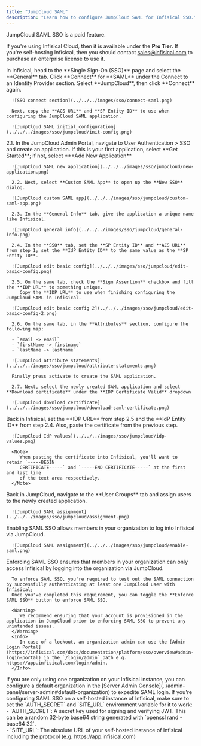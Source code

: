 ```yaml
---
title: "JumpCloud SAML"
description: "Learn how to configure JumpCloud SAML for Infisical SSO."
---
```


<Info>
   JumpCloud SAML SSO is a paid feature.

   If you're using Infisical Cloud, then it is available under the **Pro Tier**. If you're self-hosting Infisical,
   then you should contact sales@infisical.com to purchase an enterprise license to use it.
</Info>

<Steps>
   <Step title="Prepare the SAML SSO configuration in Infisical">
      In Infisical, head to the **Single Sign-On (SSO)** page and select the **General** tab. Click **Connect** for **SAML** under the Connect to an Identity Provider section. Select **JumpCloud**, then click **Connect** again.

      ![SSO connect section](../../../images/sso/connect-saml.png)

      Next, copy the **ACS URL** and **SP Entity ID** to use when configuring the JumpCloud SAML application.

      ![JumpCloud SAML initial configuration](../../../images/sso/jumpcloud/init-config.png)
   </Step>
   <Step title="Create a SAML application in JumpCloud">
      2.1. In the JumpCloud Admin Portal, navigate to User Authentication > SSO and create an application. If this is your first application, select **Get Started**; if not, select **+Add New Application**

      ![JumpCloud SAML new application](../../../images/sso/jumpcloud/new-application.png)

      2.2. Next, select **Custom SAML App** to open up the **New SSO** dialog.

      ![JumpCloud custom SAML app](../../../images/sso/jumpcloud/custom-saml-app.png)

      2.3. In the **General Info** tab, give the application a unique name like Infisical.

      ![JumpCloud general info](../../../images/sso/jumpcloud/general-info.png)

      2.4. In the **SSO** tab, set the **SP Entity ID** and **ACS URL** from step 1; set the **IdP Entity ID** to the same value as the **SP Entity ID**.

      ![JumpCloud edit basic config](../../../images/sso/jumpcloud/edit-basic-config.png)

      2.5. On the same tab, check the **Sign Assertion** checkbox and fill the **IDP URL** to something unique.
         Copy the **IDP URL** to use when finishing configuring the JumpCloud SAML in Infisical.

      ![JumpCloud edit basic config 2](../../../images/sso/jumpcloud/edit-basic-config-2.png)

      2.6. On the same tab, in the **Attributes** section, configure the following map:

      - `email -> email`
      - `firstName -> firstname`
      - `lastName -> lastname`

      ![JumpCloud attribute statements](../../../images/sso/jumpcloud/attribute-statements.png)

      Finally press activate to create the SAML application.

      2.7. Next, select the newly created SAML application and select **Download certificate** under the **IDP Certificate Valid** dropdown

      ![JumpCloud download certificate](../../../images/sso/jumpcloud/download-saml-certificate.png)
   </Step>
   <Step title="Finish configuring SAML in Infisical">
      Back in Infisical, set the **IDP URL** from step 2.5 and the **IdP Entity ID** from step 2.4. Also, paste the certificate from the previous step.

      ![JumpCloud IdP values](../../../images/sso/jumpcloud/idp-values.png)

      <Note>
         When pasting the certificate into Infisical, you'll want to retain `-----BEGIN
         CERTIFICATE-----` and `-----END CERTIFICATE-----` at the first and last line
         of the text area respectively.
      </Note>
   </Step>
   <Step title="Assign users in JumpCloud to the application">
      Back in JumpCloud, navigate to the **User Groups** tab and assign users to the newly created application.

      ![JumpCloud SAML assignment](../../../images/sso/jumpcloud/assignment.png)
   </Step>
   <Step title="Enable SAML SSO in Infisical">
      Enabling SAML SSO allows members in your organization to log into Infisical via JumpCloud.

      ![JumpCloud SAML assignment](../../../images/sso/jumpcloud/enable-saml.png)
   </Step>
   <Step title="Enforce SAML SSO in Infisical">
      Enforcing SAML SSO ensures that members in your organization can only access Infisical
      by logging into the organization via JumpCloud.

      To enforce SAML SSO, you're required to test out the SAML connection by successfully authenticating at least one JumpCloud user with Infisical;
      Once you've completed this requirement, you can toggle the **Enforce SAML SSO** button to enforce SAML SSO.

      <Warning>
         We recommend ensuring that your account is provisioned in the application in JumpCloud prior to enforcing SAML SSO to prevent any unintended issues.
      </Warning>
      <Info>
         In case of a lockout, an organization admin can use the [Admin Login Portal](https://infisical.com/docs/documentation/platform/sso/overview#admin-login-portal) in the `/login/admin` path e.g. https://app.infisical.com/login/admin.
      </Info>
   </Step>
</Steps>

<Tip>
    If you are only using one organization on your Infisical instance, you can configure a default organization in the [Server Admin Console](../admin-panel/server-admin#default-organization) to expedite SAML login.
</Tip>

<Note>
    If you're configuring SAML SSO on a self-hosted instance of Infisical, make
    sure to set the `AUTH_SECRET` and `SITE_URL` environment variable for it to
    work:
    <div class="height:1px;"/>
    - `AUTH_SECRET`: A secret key used for signing and verifying JWT. This
    can be a random 32-byte base64 string generated with `openssl rand -base64
    32`.
    <div class="height:1px;"/>
    - `SITE_URL`: The absolute URL of your self-hosted instance of Infisical including the protocol (e.g. https://app.infisical.com)
</Note>
